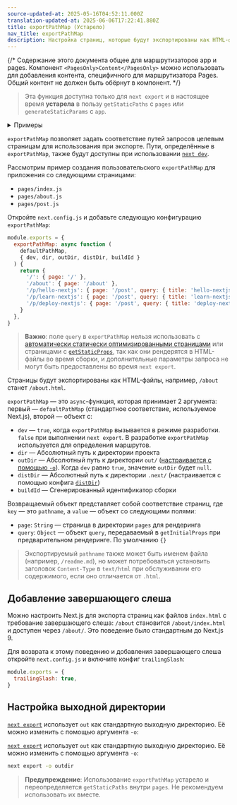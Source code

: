 ```yaml
---
source-updated-at: 2025-05-16T04:52:11.000Z
translation-updated-at: 2025-06-06T17:22:41.880Z
title: exportPathMap (Устарело)
nav_title: exportPathMap
description: Настройка страниц, которые будут экспортированы как HTML-файлы при использовании `next export`.
---
```


{/* Содержание этого документа общее для маршрутизаторов app и pages. Компонент `<PagesOnly>Content</PagesOnly>` можно использовать для добавления контента, специфичного для маршрутизатора Pages. Общий контент не должен быть обёрнут в компонент. */}

> Эта функция доступна только для `next export` и в настоящее время **устарела** в пользу `getStaticPaths` с `pages` или `generateStaticParams` с `app`.

<details>
  <summary>Примеры</summary>
  
- [Статический экспорт](https://github.com/vercel/next.js/tree/canary/examples/with-static-export)

</details>

`exportPathMap` позволяет задать соответствие путей запросов целевым страницам для использования при экспорте. Пути, определённые в `exportPathMap`, также будут доступны при использовании [`next dev`](/docs/app/api-reference/next-cli#development).

Рассмотрим пример создания пользовательского `exportPathMap` для приложения со следующими страницами:

- `pages/index.js`
- `pages/about.js`
- `pages/post.js`

Откройте `next.config.js` и добавьте следующую конфигурацию `exportPathMap`:

```js filename="next.config.js"
module.exports = {
  exportPathMap: async function (
    defaultPathMap,
    { dev, dir, outDir, distDir, buildId }
  ) {
    return {
      '/': { page: '/' },
      '/about': { page: '/about' },
      '/p/hello-nextjs': { page: '/post', query: { title: 'hello-nextjs' } },
      '/p/learn-nextjs': { page: '/post', query: { title: 'learn-nextjs' } },
      '/p/deploy-nextjs': { page: '/post', query: { title: 'deploy-nextjs' } },
    }
  },
}
```

> **Важно**: поле `query` в `exportPathMap` нельзя использовать с [автоматически статически оптимизированными страницами](/docs/pages/building-your-application/rendering/automatic-static-optimization) или страницами с [`getStaticProps`](/docs/pages/building-your-application/data-fetching/get-static-props), так как они рендерятся в HTML-файлы во время сборки, и дополнительные параметры запроса не могут быть предоставлены во время `next export`.

Страницы будут экспортированы как HTML-файлы, например, `/about` станет `/about.html`.

`exportPathMap` — это `async`-функция, которая принимает 2 аргумента: первый — `defaultPathMap` (стандартное соответствие, используемое Next.js), второй — объект с:

- `dev` — `true`, когда `exportPathMap` вызывается в режиме разработки. `false` при выполнении `next export`. В разработке `exportPathMap` используется для определения маршрутов.
- `dir` — Абсолютный путь к директории проекта
- `outDir` — Абсолютный путь к директории `out/` ([настраивается с помощью `-o`](#настройка-выходной-директории)). Когда `dev` равно `true`, значение `outDir` будет `null`.
- `distDir` — Абсолютный путь к директории `.next/` (настраивается с помощью конфига [`distDir`](/docs/pages/api-reference/next-config-js/distDir))
- `buildId` — Сгенерированный идентификатор сборки

Возвращаемый объект представляет собой соответствие страниц, где `key` — это `pathname`, а `value` — объект со следующими полями:

- `page`: `String` — страница в директории `pages` для рендеринга
- `query`: `Object` — объект `query`, передаваемый в `getInitialProps` при предварительном рендеринге. По умолчанию `{}`

> Экспортируемый `pathname` также может быть именем файла (например, `/readme.md`), но может потребоваться установить заголовок `Content-Type` в `text/html` при обслуживании его содержимого, если оно отличается от `.html`.

## Добавление завершающего слеша

Можно настроить Next.js для экспорта страниц как файлов `index.html` с требование завершающего слеша: `/about` становится `/about/index.html` и доступен через `/about/`. Это поведение было стандартным до Next.js 9.

Для возврата к этому поведению и добавления завершающего слеша откройте `next.config.js` и включите конфиг `trailingSlash`:

```js filename="next.config.js"
module.exports = {
  trailingSlash: true,
}
```

## Настройка выходной директории

<AppOnly>

[`next export`](/docs/app/building-your-application/deploying/static-exports) использует `out` как стандартную выходную директорию. Её можно изменить с помощью аргумента `-o`:

</AppOnly>

<PagesOnly>

[`next export`](/docs/pages/building-your-application/deploying/static-exports) использует `out` как стандартную выходную директорию. Её можно изменить с помощью аргумента `-o`:

</PagesOnly>

```bash filename="Терминал"
next export -o outdir
```

> **Предупреждение**: Использование `exportPathMap` устарело и переопределяется `getStaticPaths` внутри `pages`. Не рекомендуем использовать их вместе.